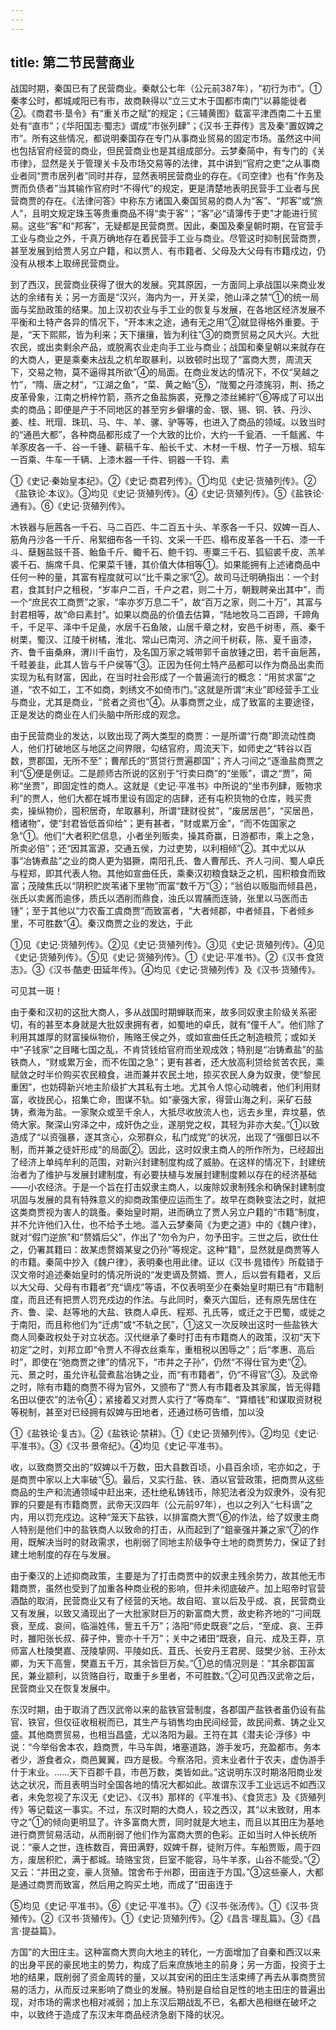 ```yaml
---
---
---
```

title: 第二节民营商业
---



战国时期，秦国已有了民营商业。秦献公七年（公元前387年），“初行为市”。①秦孝公时，都城咸阳已有市，故商鞅得以“立三丈木于国都市南门”以募能徙者②。《商君书·垦令》有“重关市之赋”的规定；《三辅黄图》载富平津西南二十五里处有“直市”；《华阳国志·蜀志》谓成“市张列肆”；《汉书·王莽传》言及秦“置奴婢之市”。所有这些情况，都说明秦国存在专门从事商业贸易的固定市场。虽然这中间也包括官府经营的商业，但民营商业也是其组成部分。云梦秦简中，有专门的《关市律》，显然是关于管理关卡及市场交易等的法律，其中讲到“官府之吏”之从事商业者同“贾市居列者”同时并存，显然表明民营商业的存在。《司空律》也有“作务及贾而负债者”当其输作官府时“不得代”的规定，更是清楚地表明民营手工业者与民营商贾的存在。《法律问答》中称东方诸国入秦国贸易的商人为“客”、“邦客”或“旅人”，且明文规定珠玉等贵重商品不得“卖于客”；“客”必“请簿传于吏”才能进行贸易。这些“客”和“邦客”，无疑都是民营商贾。因此，秦国及秦皇朝时期，在官营手工业与商业之外，千真万确地存在着民营手工业与商业。尽管这时抑制民营商贾，甚至发展到给贾人另立户籍，和以贾人、有市籍者、父母及大父母有市籍戍边，仍没有从根本上取缔民营商业。

到了西汉，民营商业获得了很大的发展。究其原因，一方面同上承战国以来商业发达的余绪有关；另一方面是“汉兴，海内为一，开关梁，弛山泽之禁”①的统一局面与奖励政策的结果。加上汉初农业与手工业的恢复与发展，在各地区经济发展不平衡和土特产各异的情况下，“开本末之途，通有无之用”②就显得格外重要。于是，“天下熙熙，皆为利来；天下攘攘，皆为利往”③的商贾贸易之风大兴。大批农民，或出卖剩余产品，或脱离农业走向手工业与商业；战国和秦皇朝以来就存在的大商人，更是乘秦末战乱之机牟取暴利，以致顿时出现了“富商大贾，周流天下，交易之物，莫不逼得其所欲”④的局面。在商业发达的情况下，不仅“吴越之竹”，“隋、唐之材”，“江湖之鱼”，“菜、黄之鲐”⑤，“陇蜀之丹漆旄羽，荆、扬之皮革骨象，江南之枬梓竹箭，燕齐之鱼盐旃裘，兗豫之漆丝絺紵”⑥等成了可以出卖的商品；即便是产于不同地区的甚至穷乡僻壤的金、银、锡、铜、铁、丹沙、姜、桂、玳瑁、珠玑、马、牛、羊、骡、驴等等，也进入了商品的领域。以致当时的“通邑大都”，各种商品都形成了一个大致的比价，大约一千瓮酒、一千甔酱、牛羊豕皮各一千、谷一千锺、薪稿千车、船长千丈、木材一千根、竹子一万根、轺车一百乘、牛车一千辆、上漆木器一千件、铜器一千钧、素

①《史记·秦始皇本纪》。②《史记·商君列传》。①均见《史记·货殖列传》。②《盐铁论·本议》。③均见《史记·货殖列传》。④《史记·货殖列传》。⑤《盐铁论·通有》。⑥《史记·货殖列传》。

木铁器与巵茜各一千石、马二百匹、牛二百五十头、羊豕各一千只、奴婢一百人、筋角丹沙各一千斤、帛絮细布各一千钧、文采一千匹、榻布皮革各一千石、漆一千斗、蘖麹盐豉千荅、鲐鱼千斤、鲰千石、鲍千钧、枣粟三千石、狐貂裘千皮、羔羊裘千石、旃席千具、佗果菜千锺，其价值大体相等①。如果能拥有上述诸商品中任何一种的量，其富有程度就可以“比千乘之家”②。故司马迁明确指出：一个封君，食其封户之租税，“岁率户二百，千户之君，则二十万，朝觐聘亲出其中”，而一个“庶民农工商贾”之家，“率亦岁万息二千”，故“百万之家，则二十万”，其富与封君相等，故“命曰素封”。如果以商品的价值去估算，“陆地牧马二百蹄，千蹄角千，千足平、泽中千足彘，水居千石鱼陂，山居千章之材，安邑千树枣，燕、秦千树栗，蜀汉、江陵千树橘，淮北、常山已南河、济之间千树萩，陈、夏千亩漆，齐、鲁千亩桑麻，渭川千亩竹，及名国万家之城带郭千亩放锺之田，若千亩巵茜，千畦姜韭，此其人皆与千户侯等”③。正因为任何土特产品都可以作为商品出卖而实现为私有财富，因此，在当时社会形成了一个普遍流行的概念：“用贫求富”之道，“农不如工，工不如商，刺绣文不如倚市门。”这就是所谓“末业”即经营手工业与商业，尤其是商业，“贫者之资也”④。从事商贾之业，成了致富的主要途径，正是发达的商业在人们头脑中所形成的观念。

由于民营商业的发达，以致出现了两大类型的商贾：一是所谓“行商”即流动性商人，他们打破地区与地区之间界限，勾结官府，周流天下，如师史之“转谷以百数，贾郡国，无所不至”；曹邴氏的“贳贷行贾遍郡国”；齐人刁间之“逐渔盐商贾之利”⑤便是例证。二是颜师古所说的区别于“行卖曰商”的“坐贩”，谓之“贾”，简称“坐贾”，即固定性的商人。这就是《史记·平准书》中所说的“坐市列肆，贩物求利”的贾人，他们大都在城市里设有固定的店肆，还有屯积货物的仓库，贱买贵卖，操纵物价，囤积居奇，牟取暴利，所谓“踕财役贫”，“废居居邑”，“买居邑，稽诸物”，使“封君皆低首仰给”；更有甚者，“财或累万金”，“而不佐国家之急”①。他们“大者积贮信息，小者坐列贩卖，操其奇赢，日游都市，乘上之急，所卖必倍”；还“因其富源，交通五侯，力过吏势，以利相倾”②。其中尤以从事“冶铸煮盐”之业的商人更为猖獗，南阳孔氏、鲁人曹邴氏、齐人刁间、蜀人卓氏与程郑，即其代表人物。其他如宣曲任氏，乘秦汉初粮食缺乏之机，囤积粮食而致富；茂陵焦氏以“阴积贮炭苇诸下里物”而富“数千万”③；“翁伯以贩脂而倾县邑，张氏以卖酱而逾侈，质氏以洒削而鼎食，浊氏以胃脯而连骑，张里以马医而击锺”；至于其他以“力农畜工虞商贾”而致富者，“大者倾郡，中者倾县，下者倾乡里，不可胜数”④。秦汉商贾之业的发达，于此

①见《史记·货殖列传》。②见《史记·货殖列传》。③见《史记·货殖列传》。④见《史记·货殖列传》。⑤见《史记·货殖列传》。①《史记·平准书》。②《汉书·食货志》。③《汉书·酷吏·田延年传》。④均见《史记·货殖列传》及《汉书·货殖传》。

可见其一斑！

由于秦和汉初的这批大商人，多从战国时期蝉联而来，故多同奴隶主阶级关系密切，有的甚至本身就是大批奴隶拥有者，如蜀地的卓氏，就有“僮千人”。他们除了利用其雄厚的财富操纵物价，贿赂王侯之外，或如宣曲任氏之制造粮荒；或如关中“子钱家”之目睹七国之乱，不肯贷钱给官府而坐观成效；特别是“冶铸煮盐”的盐铁商人，“财或累万金，而不佐国之急”；更有甚者，还大放高利贷给贫苦农民，乘赋敛之时半价购买农民粮食，进而兼并农民土地，掠买农民人身为奴隶，使“黎民重困”，也妨碍新兴地主阶级扩大其私有土地。尤其令人惊心动魄者，他们利用财富，收拢民心，招集亡命，图谋不轨。如“豪强大家，得营山海之利，采矿石鼓铸，煮海为盐。一家聚众或至千余人，大抵尽收放流人也，远去乡里，弃坟墓，依倚大家。聚深山穷泽之中，成奸伪之业，遂朋党之权，其轻为非亦大矣。”①以致造成了“以资强暴，遂其贪心，众邪群众，私门成党”的状况，出现了“强御日以不制，而并兼之徒奸形成”的局面②。因此，这时奴隶主商人的所作所为，已经超出了经济上单纯牟利的范围，对新兴封建制度构成了威胁。在这样的情况下，封建统治者为了维护与发展封建制度，有必要扶植与发展封建制度赖以存在的经济基础——小农经济。于是一个旨在打击奴隶主商人，以废除奴隶制残余和确保封建制度巩固与发展的具有特殊意义的抑商政策便应运而生了。故早在商鞅变法之时，就把这类商贾视为害人的跳蚤。秦始皇时期，进而确立了贾人另立户籍的“市籍”制度，并不允许他们入仕，也不给予土地。滥入云梦秦简《为吏之道》中的《魏户律》，就对“假门逆旅”和“赘婿后父”，作出了“勿令为户，勿予田宇。三世之后，欲仕仕之，仍署其籍曰：故某虑赘婿某叟之仍孙”等规定。这种“籍”，显然就是商贾等人的市籍。秦简中抄入《魏户律》，表明秦也用此律。证以《汉书·晁错传》所载错于汉文帝时追述秦始皇时的情况所说的“发吏谪及赘婿、贾人，后以尝有籍者，又后以大父母、父母有市籍者”充“谪戍”等语，不仅表明至少在秦始皇时期已有“市籍制度，而且还有把贾人罚充戍边的作法。与此同时，秦灭六国后，还有原先居住在齐、鲁、梁、赵等地的大盐、铁商人卓氏、程郑、孔氏等，或迁之于巴蜀，或徙之于南阳，而且称他们为“迁虏”或“不轨之民”，①这又一次反映出这时一些盐铁大商人同秦政权处于对立状态。汉代继承了秦时打击有市籍商人的政策，汉初“天下初定”之时，刘邦立即“令贾人不得衣丝乘车，重租税以困辱之”；后“孝惠、高后时”，即使在“弛商贾之律”的情况下，“市井之子孙”，仍然“不得仕官为吏”②。元、景之时，虽允许私营煮盐冶铸之业，而“有市籍者”，仍“不得官”③。及武帝之时，除有市籍的商贾不得为官外，又颁布了“贾人有市籍者及其家属，皆无得籍名田以便农”的法令④；紧接着又对贾人实行了“等商车”、“算缗钱”和谋取资财税等税制，甚至对已经拥有奴婢与田地者，还通过杨可告缗，加以没

①《盐铁论·复古》。②《盐铁论·禁耕》。①《史记·货殖列传》。②均见《史记·平准书》。③《汉书·景帝纪》。④均见《史记·平准书》。

收，以致商贾交出的“奴婢以千万数，田大县数百顷，小县百余顷，宅亦如之，于是商贾中家以上大率破”⑤。最后，又实行盐、铁、酒以官营政策，把商贾从这些商品的生产和流通领域中赶出来，还杜绝私铸钱币，除犯法者没为奴隶外，没有犯罪的只要是有市籍商贾，武帝天汉四年（公元前97年），也以之列入“七科谪”之内，用以罚充戍边。这种“笼天下盐铁，以排富商大贾”⑥的作法，给了奴隶主商人特别是他们中的盐铁商人以致命的打击，从而起到了“鉏豪强并兼之家”⑦的作用，既解决当时的财政需求，也削弱了同地主阶级争夺土地的商贾势力，保证了封建土地制度的存在与发展。

由于秦汉的上述抑商政策，主要是为了打击商贾中的奴隶主残余势力，故其他无市籍商贾，虽然也受到了加重各种商业税的影响，但并未彻底破产。加上昭帝时官营酒酤的取消，民营商业又有了经营的天地。故自昭、宣以后及乎成、哀，民营商业又有发展，以致又涌现出了一大批家财巨万的新富商大贾，故史称齐地的“刁间既衰，至成、哀间，临淄姓伟，訾五千万”；洛阳“师史既衰”之后，“至成、哀、王莽时，雒阳张长叔、薛子仲，訾亦十千万”；关中之诸田“既衰，自元、成及王莽，京师富人杜陵樊嘉、茂陵挚网、平陵如氏、苴氏、长安丹王君房、豉樊少翁、王孙太卿，为天下高訾，樊嘉五千万，其余皆巨万矣。”①总的情况则是：“其余郡国富民，兼业颛利，以货赂自行，取重于乡里者，不可胜数。”②可见西汉武帝之后，民营商业又在恢复发展中。

东汉时期，由于取消了西汉武帝以来的盐铁官营制度，各郡国产盐铁者虽仍设有盐官、铁官，但仅征收租税而已，其生产与销售均由民间经营，故民间煮、铸之业又盛。其他商贾贸易，也相当昌盛，尤以洛阳为最。王符在其《潜夫论·浮侈》中说：“今举俗舍本农，趋商贾，牛马车舆，堵塞道路，游手发巧，充盈都市。务本者少，游食者众，商邑翼翼，四方是极。今察洛阳，资末业者什于农夫，虚伪游手什于末业。……天下百郡千县，市邑万数，类皆如此。”这说明东汉时期洛阳商业发达之状况，而且表明当时全国各地的情况大都如此。故谓东汉手工业远远不如西汉者，未免忽视了东汉无《史记》、《汉书》那样的《平准书》、《食货志》及《货殖列传》等记载这一事实。不过，东汉时期的大商人，较之西汉，其“以末致财，用本守之”①的倾向更明显了。许多富商大贾，同时就是大地主，而且以其田庄为基地进行商贾贸易活动，从而削弱了他们作为富商大贾的色彩。正如当时人仲长统所说：“豪人之世，连栋数百，膏田满野，奴婢千群，徒附万件。车船贾贩，周于四方，废居积贮，满于都城。琦赂宝货，巨室不能容，马牛羊豕，山谷不能受。”②又云：“井田之变，豪人货殖。馆舍布于州郡，田亩连于方国。”③这些豪人，大都是通过商贾而致富，然后用之购买土地，而成了“田亩连于

⑤均见《史记·平准书》。⑥《史记·平准书》。⑦《汉书·张汤传》。①《汉书·货殖传》。②《汉书·货殖传》。①《史记·货殖列传》。②《昌言·理乱篇》。③《昌言·提益篇》。

方国”的大田庄主。这种富商大贾向大地主的转化，一方面增加了自秦和西汉以来的出身平民的豪民地主的势力，构成了后来庶族地主的前身；另一方面，投资于土地的结果，既削弱了资金周转的量，又以其安闲的田庄生活束缚了再去从事商贾贸易的活力，从而反过来影响了商业的发展。特别是自给自足性的地主田庄的普遍出现，对市场的需求也相对减弱；加上东汉后期战乱不已，名都大邑相继在破坏之中，以致终于造成了东汉末年商品经济急剧下降的状况。